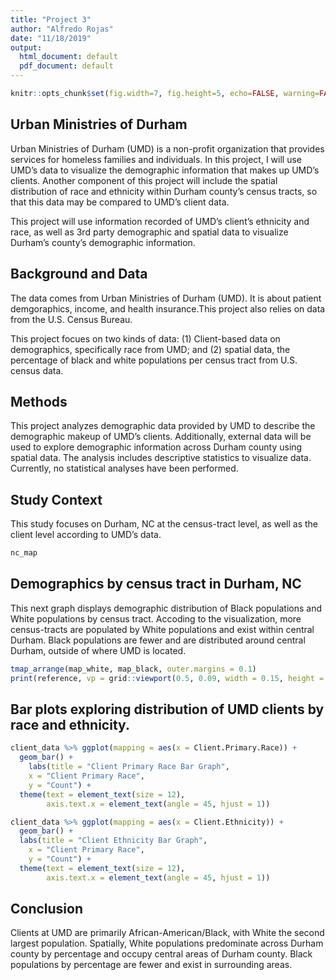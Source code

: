```yaml
---
title: "Project 3"
author: "Alfredo Rojas"
date: "11/18/2019"
output:
  html_document: default
  pdf_document: default
---
```


```r
knitr::opts_chunk$set(fig.width=7, fig.height=5, echo=FALSE, warning=FALSE, message=FALSE, results = "hide")
```

## Urban Ministries of Durham

Urban Ministries of Durham (UMD) is a non-profit organization that provides services for homeless families and individuals. In this project, I will use UMD's data to visualize the demographic information that makes up UMD's clients. Another component of this project will include the spatial distribution of race and ethnicity within Durham county's census tracts, so that this data may be compared to UMD's client data. 

This project will use information recorded of UMD's client's ethnicity and race, as well as 3rd party demographic and spatial data to visualize Durham's county's demographic information.

## Background and Data
The data comes from Urban Ministries of Durham (UMD). It is about patient demgoraphics, income, and health insurance.This project also relies on data from the U.S. Census Bureau. 

This project focues on two kinds of data: (1) Client-based data on demographics, specifically race from UMD; and (2) spatial data, the percentage of black and white populations per census tract from U.S. census data.

## Methods
This project analyzes demographic data provided by UMD to describe the demographic makeup of UMD's clients. Additionally, external data will be used to explore demographic information across Durham county using spatial data. The analysis includes descriptive statistics to visualize data. Currently, no statistical analyses have been performed.

## Study Context
This study focuses on Durham, NC at the census-tract level, as well as the client level according to UMD's data.

```r
nc_map
```

## Demographics by census tract in Durham, NC
This next graph displays demographic distribution of Black populations and White populations by census tract. Accoding to the visualization, more census-tracts are populated by White populations and exist within central Durham. Black populations are fewer and are distributed around central Durham, outside of where UMD is located.
```r
tmap_arrange(map_white, map_black, outer.margins = 0.1)
print(reference, vp = grid::viewport(0.5, 0.09, width = 0.15, height = 0.15))
```


## Bar plots exploring distribution of UMD clients by race and ethnicity. 

```r

client_data %>% ggplot(mapping = aes(x = Client.Primary.Race)) +
  geom_bar() +
    labs(title = "Client Primary Race Bar Graph",
    x = "Client Primary Race",
    y = "Count") +
  theme(text = element_text(size = 12), 
        axis.text.x = element_text(angle = 45, hjust = 1))

client_data %>% ggplot(mapping = aes(x = Client.Ethnicity)) +
  geom_bar() +
  labs(title = "Client Ethnicity Bar Graph",
    x = "Client Primary Race",
    y = "Count") +
  theme(text = element_text(size = 12), 
        axis.text.x = element_text(angle = 45, hjust = 1))
```


## Conclusion
Clients at UMD are primarily African-American/Black, with White the second largest population. Spatially, White populations predominate across Durham county by percentage and occupy central areas of Durham county. Black populations by percentage are fewer and exist in surrounding areas.
